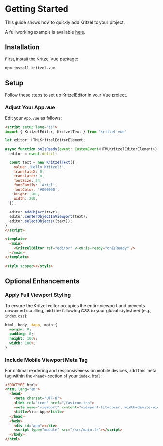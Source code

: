 # Getting Started

This guide shows how to quickly add Kritzel to your project.

A full working example is available [here](https://stackblitz.com/edit/vitejs-vite-eutaoftu?file=src%2FApp.vue).

## Installation

First, install the Kritzel Vue package:

```bash
npm install kritzel-vue
```

## Setup

Follow these steps to set up KritzelEditor in your Vue project.

### Adjust Your App.vue

Edit your `App.vue` as follows:

```html
<script setup lang="ts">
import { KritzelEditor, KritzelText } from 'kritzel-vue'

let editor: HTMLKritzelEditorElement;

async function onIsReady(event: CustomEvent<HTMLKritzelEditorElement>) {
  editor = event.detail;

  const text = new KritzelText({
    value: 'Hello Kritzel!',
    translateX: 0,
    translateY: 0,
    fontSize: 24,
    fontFamily: 'Arial',
    fontColor: '#000000',
    height: 200,
    width: 200,
  });

  editor.addObject(text);
  editor.centerObjectInViewport(text);
  editor.selectObjects([text]);
}
</script>

<template>
  <main>
    <KritzelEditor ref="editor" v-on:is-ready="onIsReady" />
  </main>
</template>

<style scoped></style>
```

## Optional Enhancements

### Apply Full Viewport Styling

To ensure the Kritzel editor occupies the entire viewport and prevents unwanted scrolling, add the following CSS to your global stylesheet (e.g., `index.css`):

```css
html, body, #app, main {
  margin: 0;
  padding: 0;
  height: 100%;
  width: 100%;
}
```

### Include Mobile Viewport Meta Tag

For optimal rendering and responsiveness on mobile devices, add this meta tag within the `<head>` section of your `index.html`:

```html
<!DOCTYPE html>
<html lang="en">
  <head>
    <meta charset="UTF-8">
    <link rel="icon" href="/favicon.ico">
    <meta name="viewport" content="viewport-fit=cover, width=device-width, initial-scale=1.0, user-scalable=no, maximum-scale=1.0, minimum-scale=1.0, interactive-widget=resizes-content" />
    <title>Vite App</title>
  </head>
  <body>
    <div id="app"></div>
    <script type="module" src="/src/main.ts"></script>
  </body>
</html>
```


